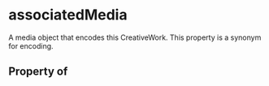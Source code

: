 # associatedMedia

A media object that encodes this CreativeWork. This property is a synonym for encoding.

## Property of



